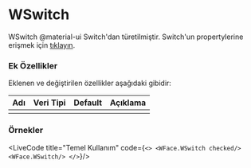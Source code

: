 
# WSwitch

WSwitch @material-ui Switch'dan türetilmiştir.
Switch'un propertylerine erişmek için [tıklayın](https://material-ui.com/api/switch/).

### Ek Özellikler

Eklenen ve değiştirilen özellikler aşağıdaki gibidir:

| Adı                 | Veri Tipi                                                     | Default | Açıklama                                        |
|:--------------------|:--------------------------------------------------------------|:--------|:------------------------------------------------|
|                     |                                                               |         |                                                 |


### Örnekler

<LiveCode title="Temel Kullanım" code={`
<>
  <WFace.WSwitch checked/>
  <WFace.WSwitch/>
</>
`}/>